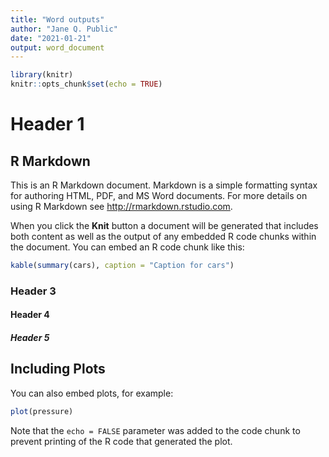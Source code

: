 ```yaml
---
title: "Word outputs"
author: "Jane Q. Public"
date: "2021-01-21"
output: word_document
---
```


```r
library(knitr)
knitr::opts_chunk$set(echo = TRUE)
```
# Header 1

## R Markdown

This is an R Markdown document. Markdown is a simple formatting syntax for authoring HTML, PDF, and MS Word documents. For more details on using R Markdown see <http://rmarkdown.rstudio.com>.

When you click the **Knit** button a document will be generated that includes both content as well as the output of any embedded R code chunks within the document. You can embed an R code chunk like this:

```r
kable(summary(cars), caption = "Caption for cars")
```

### Header 3

#### Header 4

##### Header 5

## Including Plots

You can also embed plots, for example:

```r
plot(pressure)
```

Note that the `echo = FALSE` parameter was added to the code chunk to prevent printing of the R code that generated the plot.

